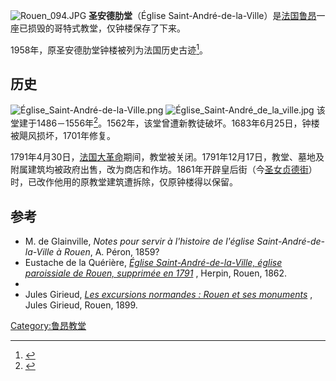 [[File:Rouen_094.JPG|right]]
'''圣安德肋堂'''（Église Saint-André-de-la-Ville）是[[法国|法国]][[鲁昂|鲁昂]]一座已损毁的哥特式教堂，仅钟楼保存了下来。

1958年，原圣安德肋堂钟楼被列为法国历史古迹<ref name="PA00100812">{{Base Mérimée|PA00100812}}</ref>。

== 历史 ==
[[File:Église_Saint-André-de-la-Ville.png|thumb]]
[[File:Église_Saint-André_de_la_ville.jpg|thumb]]
该堂建于1486－1556年<ref>{{cite book |title=Rouen, ville d'art et d'histoire |first1=Edgard |last1=Naillon |language=fr |year=1937 |location=Rouen}}</ref>。1562年，该堂曾遭新教徒破坏。1683年6月25日，钟楼被飓风损坏，1701年修复。

1791年4月30日，[[法国大革命|法国大革命]]期间，教堂被关闭。1791年12月17日，教堂、墓地及附属建筑均被政府出售，改为商店和作坊。1861年开辟皇后街（今[[圣女贞德街_(鲁昂)|圣女贞德街]]）时，已改作他用的原教堂建筑遭拆除，仅原钟楼得以保留。

== 参考 ==
* M. de Glainville, ''Notes pour servir à l'histoire de l'église Saint-André-de-la-Ville à Rouen'', A. Péron, 1859?
* Eustache de la Quérière, [http://books.google.fr/books?id=OiwDAAAAQAAJ&pg=PA1&dq=Saint-Andr%C3%A9-de-la-ville&hl=fr&ei=2I2XTKQugYs4kZqUiQk&sa=X&oi=book_result&ct=result&resnum=1&ved=0CDAQ6AEwAA#v=onepage&q&f=false ''Église Saint-André-de-la-Ville, église paroissiale de Rouen, supprimée en 1791''] {{Wayback|url=http://books.google.fr/books?id=OiwDAAAAQAAJ&pg=PA1&dq=Saint-Andr%C3%A9-de-la-ville&hl=fr&ei=2I2XTKQugYs4kZqUiQk&sa=X&oi=book_result&ct=result&resnum=1&ved=0CDAQ6AEwAA#v=onepage&q&f=false |date=20220308172104 }}, Herpin, Rouen, 1862.
* {{cite book|title=Rouen aux 100 clochers |editor=PTC |first1=François |last1=Lemoine |first2=Jacques |last2=Tanguy |language=fr |year=2004 |location=Rouen |pages=200 |isbn=2-906258-84-9 |url=http://books.google.fr/books?id=75Dq8fcSyPwC&pg=PT143&dq=abbaye+saint-amand+rouen&hl=fr&ei=h_qITKnWKoyYONOxsaYC&sa=X&oi=book_result&ct=result&resnum=1&ved=0CCgQ6AEwAA#v=onepage&q=saint-andr%C3%A9%20rouen&f=false}}
* Jules Girieud, [http://gallica.bnf.fr/ark:/12148/bpt6k105430t.image.f93.tableDesMatieres ''Les excursions normandes : Rouen et ses monuments''] {{Wayback|url=http://gallica.bnf.fr/ark:/12148/bpt6k105430t.image.f93.tableDesMatieres |date=20220318224313 }}, Jules Girieud, Rouen, 1899.
{{References}}

[[Category:鲁昂教堂|Category:鲁昂教堂]]